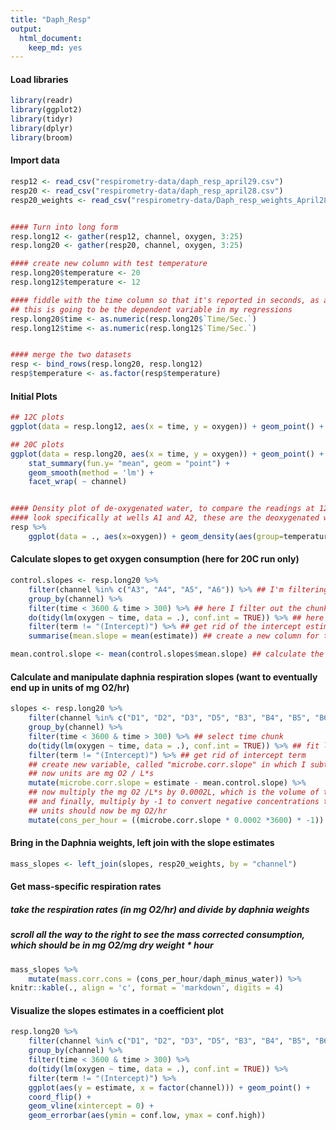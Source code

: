 ```yaml
---
title: "Daph_Resp"
output: 
  html_document: 
    keep_md: yes
---
```


#### Load libraries
```r
library(readr)
library(ggplot2)
library(tidyr)
library(dplyr)
library(broom)
```

#### Import data
```r
resp12 <- read_csv("respirometry-data/daph_resp_april29.csv")
resp20 <- read_csv("respirometry-data/daph_resp_april28.csv")
resp20_weights <- read_csv("respirometry-data/Daph_resp_weights_April28.csv")


#### Turn into long form
resp.long12 <- gather(resp12, channel, oxygen, 3:25)
resp.long20 <- gather(resp20, channel, oxygen, 3:25)

#### create new column with test temperature
resp.long20$temperature <- 20
resp.long12$temperature <- 12

#### fiddle with the time column so that it's reported in seconds, as a numeric variable
## this is going to be the dependent variable in my regressions
resp.long20$time <- as.numeric(resp.long20$`Time/Sec.`)
resp.long12$time <- as.numeric(resp.long12$`Time/Sec.`)


#### merge the two datasets
resp <- bind_rows(resp.long20, resp.long12)
resp$temperature <- as.factor(resp$temperature)
```


#### Initial Plots
```r
## 12C plots
ggplot(data = resp.long12, aes(x = time, y = oxygen)) + geom_point() + facet_wrap( ~ channel)

## 20C plots
ggplot(data = resp.long20, aes(x = time, y = oxygen)) + geom_point() +
	stat_summary(fun.y= "mean", geom = "point") +
	geom_smooth(method = 'lm') + 
	facet_wrap( ~ channel)


#### Density plot of de-oxygenated water, to compare the readings at 12 and 20C
#### look specifically at wells A1 and A2, these are the deoxygenated water
resp %>% 
	ggplot(data = ., aes(x=oxygen)) + geom_density(aes(group=temperature, colour=temperature, fill=temperature), alpha=0.3) + facet_wrap( ~ channel, scales = "free")
```


#### Calculate slopes to get oxygen consumption (here for 20C run only)
```r
control.slopes <- resp.long20 %>% 
	filter(channel %in% c("A3", "A4", "A5", "A6")) %>% ## I'm filtering out only the A row, b/c these were my plain COMBO wells
	group_by(channel) %>% 
	filter(time < 3600 & time > 300) %>% ## here I filter out the chunk of time between 5 minutes and one hour
	do(tidy(lm(oxygen ~ time, data = .), conf.int = TRUE)) %>% ## here I fit a linear model of oxygen concentration as a function of time, for each well
	filter(term != "(Intercept)") %>% ## get rid of the intercept estimate
	summarise(mean.slope = mean(estimate)) ## create a new column for the mean slope

mean.control.slope <- mean(control.slopes$mean.slope) ## calculate the mean control slope
```
#### Calculate and manipulate daphnia respiration slopes (want to eventually end up in units of mg O2/hr)
```r
slopes <- resp.long20 %>% 
	filter(channel %in% c("D1", "D2", "D3", "D5", "B3", "B4", "B5", "B6", "C5")) %>% ## pull out the wells where it looks like the measurements worked
	group_by(channel) %>% 
	filter(time < 3600 & time > 300) %>% ## select time chunk
	do(tidy(lm(oxygen ~ time, data = .), conf.int = TRUE)) %>% ## fit linear models, grouped by channel
	filter(term != "(Intercept)") %>% ## get rid of intercept term
	## create new variable, called "microbe.corr.slope" in which I subtract the mean of the COMBO only slopes, correcting for microbial respiration
	## now units are mg O2 / L*s
	mutate(microbe.corr.slope = estimate - mean.control.slope) %>% 
	## now multiply the mg O2 /L*s by 0.0002L, which is the volume of the wells, and by 3600s, to convert my metric in seconds to hours
	## and finally, multiply by -1 to convert negative concentrations to a positive respiration value
	## units should now be mg O2/hr
	mutate(cons_per_hour = ((microbe.corr.slope * 0.0002 *3600) * -1)) 
```

#### Bring in the Daphnia weights, left join with the slope estimates
```r
mass_slopes <- left_join(slopes, resp20_weights, by = "channel")
```
#### Get mass-specific respiration rates
##### take the respiration rates (in mg O2/hr) and divide by daphnia weights
##### scroll all the way to the right to see the mass corrected consumption, which should be in mg O2/mg dry weight * hour
```r
mass_slopes %>% 
	mutate(mass.corr.cons = (cons_per_hour/daph_minus_water)) %>% 
knitr::kable(., align = 'c', format = 'markdown', digits = 4)
```

#### Visualize the slopes estimates in a coefficient plot
```r
resp.long20 %>% 
	filter(channel %in% c("D1", "D2", "D3", "D5", "B3", "B4", "B5", "B6")) %>% 
	group_by(channel) %>% 
	filter(time < 3600 & time > 300) %>% 
	do(tidy(lm(oxygen ~ time, data = .), conf.int = TRUE)) %>%
	filter(term != "(Intercept)") %>% 
	ggplot(aes(y = estimate, x = factor(channel))) + geom_point() + 
	coord_flip() +
	geom_vline(xintercept = 0) +
	geom_errorbar(aes(ymin = conf.low, ymax = conf.high)) 
```